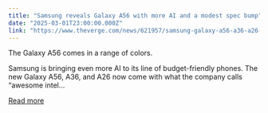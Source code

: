 ```yaml
---
title: "Samsung reveals Galaxy A56 with more AI and a modest spec bump"
date: "2025-03-01T23:00:00.000Z"
link: "https://www.theverge.com/news/621957/samsung-galaxy-a56-a36-a26-launch-mwc"
---
```


The Galaxy A56 comes in a range of colors.

Samsung is bringing even more AI to its line of budget-friendly phones. The new Galaxy A56, A36, and A26 now come with what the company calls “awesome intel...

[Read more](https://www.theverge.com/news/621957/samsung-galaxy-a56-a36-a26-launch-mwc)

